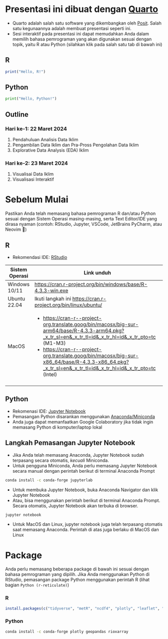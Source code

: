 # Presentasi ini dibuat dengan [Quarto](https://quarto.org)

- Quarto adalah salah satu software yang dikembangkan oleh [Posit](https://posit.co). Salah satu kegunaannya adalah membuat presentasi seperti ini. 
- Sesi interaktif pada presentasi ini dapat memudahkan Anda dalam memilih bahasa pemrograman yang akan digunakan sesuai dengan topik, yaitu R atau Python (silahkan klik pada salah satu tab di bawah ini)

::: {.panel-tabset}

## R

```r
print("Hello, R!")
```

## Python

```python
print("Hello, Python!")
```

:::

## Outline

### Hari ke-1: 22 Maret 2024

1.  Pendahuluan Analisis Data Iklim
2.  Pengambilan Data Iklim dan Pra-Pross Pengolahan Data Iklim
3.  Explorative Data Analysis (EDA) Iklim

### Hari ke-2: 23 Maret 2024

1.  Visualisai Data Iklim
2.  Visualisasi Interaktif


# Sebelum Mulai

Pastikan Anda telah memasang bahasa pemrograman R dan/atau Python sesuai dengan Sistem Operasi masing-masing, serta Text Editor/IDE yang dirasa nyaman (contoh: RStudio, Jupyter, VSCode, JetBrains PyCharm, atau Neovim 🗿)

## R

- Rekomendasi IDE: [RStudio](https://www.rstudio.com/products/rstudio/download/)

+----------------+-------------------------------------------------------------------------------------------------------------------------------------------------------------+
| Sistem Operasi | Link unduh                                                                                                                                                  |
+================+=============================================================================================================================================================+
| Windows 10/11  | <https://cran.r-project.org/bin/windows/base/R-4.3.3-win.exe>                                                                                               |
+----------------+-------------------------------------------------------------------------------------------------------------------------------------------------------------+
| Ubuntu 22.04   | Ikuti langkah ini <https://cran.r-project.org/bin/linux/ubuntu/>                                                                                            |
+----------------+-------------------------------------------------------------------------------------------------------------------------------------------------------------+
| MacOS          | -   <https://cran-r--project-org.translate.goog/bin/macosx/big-sur-arm64/base/R-4.3.3-arm64.pkg?_x_tr_sl=en&_x_tr_tl=id&_x_tr_hl=id&_x_tr_pto=tc> (M1-M3)   |
|                | -   <https://cran-r--project-org.translate.goog/bin/macosx/big-sur-x86_64/base/R-4.3.3-x86_64.pkg?_x_tr_sl=en&_x_tr_tl=id&_x_tr_hl=id&_x_tr_pto=tc> (Intel) |
+----------------+-------------------------------------------------------------------------------------------------------------------------------------------------------------+
+----------------+-------------------------------------------------------------------------------------------------------------------------------------------------------------+

## Python

- Rekomenasi IDE: [Jupyter Notebook](https://jupyter.org)
- Pemasangan Python disarankan menggunakan [Anaconda/Miniconda](https://www.anaconda.com/products/distribution)
- Anda juga dapat memanfaatkan Google Colaboratory jika tidak ingin memasang Python di komputer/laptop lokal


## Langkah Pemasangan Jupyter Notebook

- Jika Anda telah memasang Anaconda, Jupyter Notebook sudah terpasang secara otomatis, *kecuali* Miniconda. 
- Untuk pengguna Miniconda, Anda perlu memasang Jupyter Notebook secara manual dengan perintah berikut di terminal Anaconda Prompt
```bash
conda install -c conda-forge jupyterlab
```
- Untuk membuka Jupyter Notebook, buka Anaconda Navigator dan klik Jupyter Notebook
- Atau, bisa menggunakan perintah berikut di terminal Anaconda Prompt. Secara otomatis, Jupyter Notebook akan terbuka di browser.
```bash
jupyter notebook
```
- Untuk MacOS dan Linux, jupyter notebook juga telah terpasang otomatis saat memasang Anaconda. Perintah di atas juga berlaku di MacOS dan Linux


# Package

Anda perlu memasang beberapa package di bawah ini sesuai dengan bahasa pemrograman yang dipilih. Jika Anda menggunakan Python di RStudio, pemasangan package Python menggunakan perintah R (lihat bagian `Python (r-reticulate)`)

::: {.panel-tabset}

### R

```r
install.packages(c("tidyverse", "metR", "ncdf4", "plotly", "leaflet", "raster", "sf", "gstat")
```

### Python

```bash
conda install -c conda-forge plotly geopandas rioxarray
```

:::
